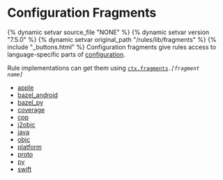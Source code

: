 <html devsite>
<head>
  <meta name="project_path" value="/_project.yaml">
  <meta name="book_path" value="/versions/7.5.0/_book.yaml">
</head>
<body>
<h1 class="page-title">Configuration Fragments</h1>

{% dynamic setvar source_file "NONE" %}
{% dynamic setvar version "7.5.0" %}
{% dynamic setvar original_path "/rules/lib/fragments" %}
{% include "_buttons.html" %}
Configuration fragments give rules access to language-specific parts of <a href="builtins/configuration.html">configuration</a>. <p>Rule implementations can get them using <code><a href="builtins/ctx.html#fragments">ctx.fragments</a>.<i>[fragment name]</i></code>

<ul>

<li><a href="/versions/7.5.0/rules/lib/fragments/apple">apple</a></li>

<li><a href="/versions/7.5.0/rules/lib/fragments/bazel_android">bazel_android</a></li>

<li><a href="/versions/7.5.0/rules/lib/fragments/bazel_py">bazel_py</a></li>

<li><a href="/versions/7.5.0/rules/lib/fragments/coverage">coverage</a></li>

<li><a href="/versions/7.5.0/rules/lib/fragments/cpp">cpp</a></li>

<li><a href="/versions/7.5.0/rules/lib/fragments/j2objc">j2objc</a></li>

<li><a href="/versions/7.5.0/rules/lib/fragments/java">java</a></li>

<li><a href="/versions/7.5.0/rules/lib/fragments/objc">objc</a></li>

<li><a href="/versions/7.5.0/rules/lib/fragments/platform">platform</a></li>

<li><a href="/versions/7.5.0/rules/lib/fragments/proto">proto</a></li>

<li><a href="/versions/7.5.0/rules/lib/fragments/py">py</a></li>

<li><a href="/versions/7.5.0/rules/lib/fragments/swift">swift</a></li>
</ul>
</body>
</html>

